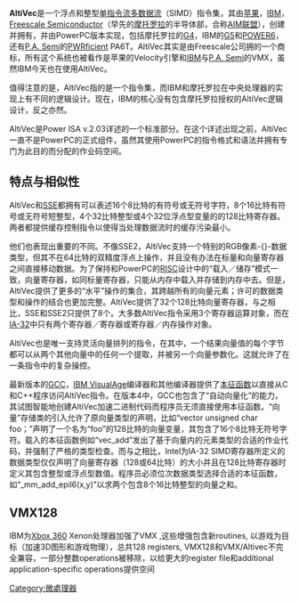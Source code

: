 {{unreferenced|time=2011-12-24T14:26:30+00:00}}
{{POWER, PowerPC, and Power ISA}}
'''AltiVec'''是一个浮点和整型[[单指令流多数据流|单指令流多数据流]]（SIMD）指令集，其由[[苹果公司|苹果]]，[[IBM|IBM]]，[[Freescale_Semiconductor|Freescale Semiconductor]]（早先的[[摩托罗拉|摩托罗拉]]的半导体部，合称[[AIM联盟|AIM联盟]]），创建并拥有，并由PowerPC版本实现，包括摩托罗拉的[[PowerPC_G4|G4]]，IBM的[[PowerPC_970|G5]]和[[POWER6|POWER6]]，还有[[P.A._Semi|P.A. Semi]]的[[PWRficient|PWRficient]] PA6T。AltiVec其实是由Freescale公司拥的一个商标，所有这个系统也被看作是苹果的Velocity引擎和[[IBM|IBM]]与[[P.A._Semi|P.A. Semi]]的VMX，虽然IBM今天也在使用AltiVec。

值得注意的是，AltiVec指的是一个指令集，而IBM和摩托罗拉在中央处理器的实现上有不同的逻辑设计。现在，IBM的核心没有包含摩托罗拉授权的AltiVec逻辑设计，反之亦然。

AltiVec是Power ISA v.2.03详述的一个标准部分。在这个详述出现之前，AltiVec一直不是PowerPC的正式组件，虽然其使用PowerPC的指令格式和语法并拥有专门为此目的而分配的作业码空间。

== 特点与相似性 ==

AltiVec和[[SSE|SSE]]都拥有可以表述16个8比特的有符号或无符号字符，8个16比特有符号或无符号短整型，4个32比特整型或4个32位浮点型变量的的128比特寄存器。两者都提供缓存控制指令以使得当处理数据流时的缓存污染最小。

他们也表现出重要的不同。不像SSE2，AltiVec支持一个特别的RGB像素-{}-数据类型，但其不在64比特的双精度浮点上操作，并且没有办法在标量和向量寄存器之间直接移动数据。为了保持和PowerPC的[[精简指令集|RISC]]设计中的“载入／储存”模式一致，向量寄存器，如同标量寄存器，只能从内存中载入并存储到内存中去。但是，AltiVec提供了更多的“水平”操作的集合，其跨越所有的向量元素；许可的数据类型和操作的结合也更加完整。AltiVec提供了32个128比特向量寄存器，与之相比，SSE和SSE2只提供了8个。大多数AltiVec指令采用3个寄存器运算对象，而在[[IA-32|IA-32]]中只有两个寄存器／寄存器或寄存器／内存操作对象。

AltiVec也是唯一支持灵活向量排列的指令，在其中，一个结果向量值的每个字节都可以从两个其他向量中的任何一个提取，并被另一个向量参数化。这就允许了在一条指令中的复杂操控。

最新版本的[[GCC|GCC]]，[[VisualAge|IBM VisualAge]]编译器和其他编译器提供了[[intrinsic_function|本征函数]]以直接从C和C++程序访问AltiVec指令。在版本4中，GCC也包含了“自动向量化”的能力，其试图智能地创建AltiVec加速二进制代码而程序员无须直接使用本征函数。“向量”存储类的引入允许了原向量类型的声明，比如“vector unsigned char foo；”声明了一个名为“foo”的128比特的向量变量，其包含了16个8比特无符号字符。载入的本征函数例如“vec_add”发出了基于向量内的元素类型的合适的作业代码，并强制了严格的类型检查。而与之相比，Intel为IA-32 SIMD寄存器所定义的数据类型仅仅声明了向量寄存器（128或64比特）的大小并且在128比特寄存器时定义其包含整型或浮点型数值。程序员必须位次数据类型选择合适的本征函数，如“_mm_add_epil6(x,y)”以求两个包含8个16比特整型的向量之和。

== VMX128 ==
IBM为[[Xbox_360|Xbox 360]] Xenon处理器加强了VMX ,这些增强包含新routines,  以游戏为目标（加速3D图形和游戏物理），总共128 registers, VMX128和VMX/Altivec不完全兼容，一部分整数operations被移除，以给更大的register file和additional application-specific operations提供空间

{{多媒體指令集}}

[[Category:微處理器|Category:微處理器]]